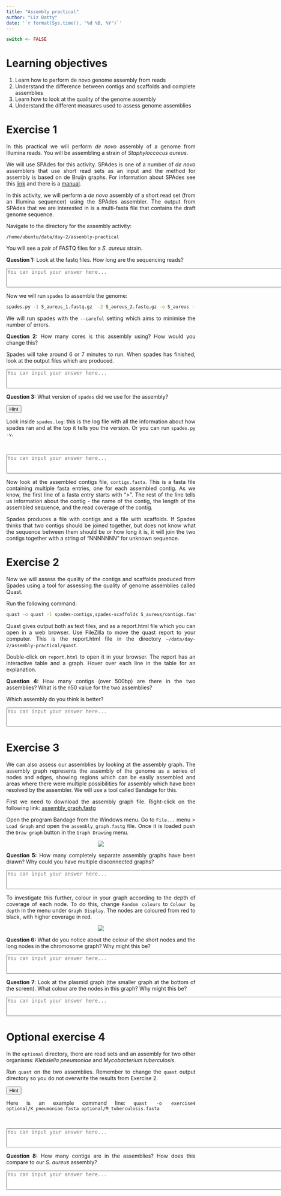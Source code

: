 ```yaml
---
title: "Assembly practical"
author: "Liz Batty"
date: '`r format(Sys.time(), "%d %B, %Y")`'
---
```


<style>
body {
text-align: justify}
</style>

```r
switch <- FALSE
```

# Learning objectives {-}
1. Learn how to perform de novo genome assembly from reads
2. Understand the difference between contigs and scaffolds and complete assemblies
3. Learn how to look at the quality of the genome assembly
4. Understand the different measures used to assess genome assemblies


# Exercise 1 {-}
In this practical we will perform *de novo* assembly of a genome from Illumina reads.
You will be assembling a strain of *Staphyloccocus aureus*.

We will use SPAdes for this activity. SPAdes is one of a number of *de novo* assemblers that use short read sets as an input and the method for assembly is based on de Bruijn graphs. For information about SPAdes see this [link](http://cab.spbu.ru/software/spades/) and there is a [manual](http://cab.spbu.ru/files/release3.13.0/manual.html). 

In this activity, we will perform a *de novo* assembly of a short read set (from an Illumina sequencer) using the SPAdes assembler. The output from SPAdes that we are interested in is a multi-fasta file that contains the draft genome sequence.

Navigate to the directory for the assembly activity:

```/home/ubuntu/data/day-2/assembly-practical```

You will see a pair of FASTQ files for a *S. aureus* strain.

**Question 1:** Look at the fastq files. How long are the sequencing reads?

<textarea id="name" name="name" cols="100" rows="3" placeholder="You can input your answer here..."></textarea>

Now we will run `spades` to assemble the genome: 

```bash
spades.py -1 S_aureus_1.fastq.gz  -2 S_aureus_2.fastq.gz -o S_aureus --careful -t 4
```

We will run spades with the `--careful` setting which aims to minimise the number of errors.

**Question 2:** How many cores is this assembly using? How would you change this?

Spades will take around 6 or 7 minutes  to run. When spades has finished, look at the output files which are produced. 

<textarea id="name" name="name" cols="100" rows="3" placeholder="You can input your answer here..."></textarea>

**Question 3:** What version of `spades` did we use for the assembly?

<div class="toggle"><button>Hint</button>
Look inside `spades.log`: this is the log file with all the information about how spades ran and at the top it tells you the version. Or you can run `spades.py -v`.
</div><br>

<textarea id="name" name="name" cols="100" rows="3" placeholder="You can input your answer here..."></textarea>

Now look at the assembled contigs file, `contigs.fasta`. This is a fasta file containing multiple fasta entries, one for each assembled contig. As we know, the first line of a fasta entry starts with ">". The rest of the line tells us information about the contig - the name of the contig, the length of the assembled sequence, and the read coverage of the contig. 

Spades produces a file with contigs and a file with scaffolds. If Spades thinks that two contigs should be joined together, but does not know what the sequence between them should be or how long it is, it will join the two contigs together with a string of "NNNNNNN" for unknown sequence.

# Exercise 2 {-}
Now we will assess the quality of the contigs and scaffolds produced from Spades using a tool for assessing the quality of genome assemblies called Quast.

Run the following command:

```bash
quast -o quast -l spades-contigs,spades-scaffolds S_aureus/contigs.fasta  S_aureus/scaffolds.fasta
``` 

Quast gives output both as text files, and as a report.html file which you can open in a web browser. Use FileZilla to move the quast report to your computer. This is the report.html file in the directory `~/data/day-2/assembly-practical/quast`.

Double-click on `report.html` to open it in your browser. The report has an interactive table and a graph. Hover over each line in the table for an explanation.

**Question 4:** How many contigs (over 500bp) are there in the two assemblies? What is the n50 value for the two assemblies?

Which assembly do you think is better?

<textarea id="name" name="name" cols="100" rows="3" placeholder="You can input your answer here..."></textarea>

# Exercise 3 {-}

We can also assess our assemblies by looking at the assembly graph. The assembly graph represents the assembly of the genome as a series of nodes and edges, showing regions which can be easily assembled and areas where there were multiple possibilities for assembly which have been resolved by the assembler. We will use a tool called Bandage for this. 

First we need to download the assembly graph file. Right-click on the following link: [assembly_graph.fastg](assembly_graph.fastg)

Open the program Bandage from the Windows menu. Go to `File...` menu > `Load Graph` and open the `assembly_graph.fastg` file. Once it is loaded push the `Draw graph` button in the `Graph Drawing` menu. 

<center>![](images/drawgraph.png)</center>

**Question 5:** How many completely separate assembly graphs have been drawn? Why could you have multiple disconnected graphs?

<textarea id="name" name="name" cols="100" rows="3" placeholder="You can input your answer here..."></textarea>

To investigate this further, colour in your graph according to the depth of coverage of each node. To do this, change `Random colours` to `Colour by depth` in the menu under `Graph Display`. The nodes are coloured from red to black, with higher coverage in red. 

<center>![](images/colourbydepth.png)</center>

**Question 6:** What do you notice about the colour of the short nodes and the long nodes in the chromosome graph? Why might this be?

<textarea id="name" name="name" cols="100" rows="3" placeholder="You can input your answer here..."></textarea>

**Question 7**: Look at the plasmid graph (the smaller graph at the bottom of the screen). What colour are the nodes in this graph? Why might this be?

<textarea id="name" name="name" cols="100" rows="3" placeholder="You can input your answer here..."></textarea>

# Optional exercise 4 {-}

In the `optional` directory, there are read sets and an assembly for two other organisms: *Klebsiella pneumoniae* and *Mycobacterium tuberculosis*.

Run `quast` on the two assemblies. Remember to change the `quast` output directory so you do not overwrite the results from Exercise 2.

<div class="toggle"><button>Hint</button>
Here is an example command line: `quast -o exercise4 optional/K_pneumoniae.fasta optional/M_tuberculosis.fasta`
</div><br>

<textarea id="name" name="name" cols="100" rows="3" placeholder="You can input your answer here..."></textarea>

**Question 8:** How many contigs are in the assemblies? How does this compare to our *S. aureus* assembly?

<textarea id="name" name="name" cols="100" rows="3" placeholder="You can input your answer here..."></textarea>

<script>
  $(".toggle").click(function() {
    $(this).toggleClass("open");
  });
</script>











